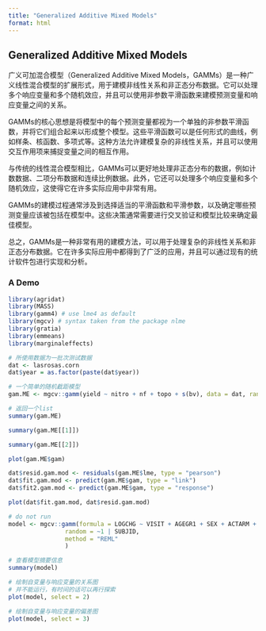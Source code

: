 ```yaml
---
title: "Generalized Additive Mixed Models"
format: html
---
```


## Generalized Additive Mixed Models


广义可加混合模型（Generalized Additive Mixed Models，GAMMs）是一种广义线性混合模型的扩展形式，用于建模非线性关系和非正态分布数据。它可以处理多个响应变量和多个随机效应，并且可以使用非参数平滑函数来建模预测变量和响应变量之间的关系。

GAMMs的核心思想是将模型中的每个预测变量都视为一个单独的非参数平滑函数，并将它们组合起来以形成整个模型。这些平滑函数可以是任何形式的曲线，例如样条、核函数、多项式等。这种方法允许建模复杂的非线性关系，并且可以使用交互作用项来捕捉变量之间的相互作用。

与传统的线性混合模型相比，GAMMs可以更好地处理非正态分布的数据，例如计数数据、二项分布数据和连续比例数据。此外，它还可以处理多个响应变量和多个随机效应，这使得它在许多实际应用中非常有用。

GAMMs的建模过程通常涉及到选择适当的平滑函数和平滑参数，以及确定哪些预测变量应该被包括在模型中。这些决策通常需要进行交叉验证和模型比较来确定最佳模型。

总之，GAMMs是一种非常有用的建模方法，可以用于处理复杂的非线性关系和非正态分布数据。它在许多实际应用中都得到了广泛的应用，并且可以通过现有的统计软件包进行实现和分析。



### A Demo


```r
library(agridat)
library(MASS)
library(gamm4) # use lme4 as default
library(mgcv) # syntax taken from the package nlme
library(gratia)
library(emmeans)
library(marginaleffects)
```


```r
# 所使用数据为一批次测试数据
dat <- lasrosas.corn  
dat$year = as.factor(paste(dat$year)) 

# 一个简单的随机截距模型
gam.ME <- mgcv::gamm(yield ~ nitro + nf + topo + s(bv), data = dat, random = list(year = ~1))
```

```r
# 返回一个list
summary(gam.ME)

```

```r
summary(gam.ME[[1]])

summary(gam.ME[[2]])  
```


```r

plot(gam.ME$gam)
```

```r
dat$resid.gam.mod <- residuals(gam.ME$lme, type = "pearson")
dat$fit.gam.mod <- predict(gam.ME$gam, type = "link")
dat$fit2.gam.mod <- predict(gam.ME$gam, type = "response")

plot(dat$fit.gam.mod, dat$resid.gam.mod)
```

```r
# do not run
model <- mgcv::gamm(formula = LOGCHG ~ VISIT + AGEGR1 + SEX + ACTARM + LOGBASE,
                random = ~1 | SUBJID,
                method = "REML"
                )
```


```r
# 查看模型摘要信息
summary(model)

# 绘制自变量与响应变量的关系图
# 并不能运行，有时间的话可以再行探索
plot(model, select = 2)

# 绘制自变量与响应变量的偏差图
plot(model, select = 3)
```









